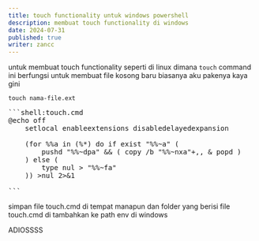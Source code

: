 ```yaml
---
title: touch functionality untuk windows powershell
description: membuat touch functionality di windows
date: 2024-07-31
published: true
writer: zancc
---
```


untuk membuat touch functionality seperti di linux dimana `touch` command ini berfungsi untuk membuat file kosong baru
biasanya aku pakenya kaya gini

```shell
touch nama-file.ext
```

<Pre>
```shell:touch.cmd
@echo off
    setlocal enableextensions disabledelayedexpansion

    (for %%a in (%*) do if exist "%%~a" (
        pushd "%%~dpa" && ( copy /b "%%~nxa"+,, & popd )
    ) else (
        type nul > "%%~fa"
    )) >nul 2>&1

```
</Pre>

simpan file touch.cmd di tempat manapun dan folder yang berisi file touch.cmd di tambahkan ke path env di windows

ADIOSSSS
